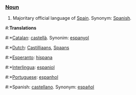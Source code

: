 ===[[Noun]]===
#Majoritary official language of [[w:Spain|Spain]]. Synonym: [[Spanish]].

#:'''Translations'''
#:*[[Catalan]]: [[castellà]]. Synonim: [[espanyol]]
#:*[[Dutch]]: [[Castilliaans]], [[Spaans]]
#:*[[Esperanto]]: [[hispana]]
#:*[[Interlingua]]: [[espaniol]]
#:*[[Portuguese]]: [[espanhol]]
#:*Spanish: [[castellano]]. Synonym: [[español]]